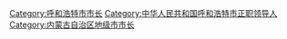 [[Category:呼和浩特市市长|Category:呼和浩特市市长]]
[[Category:中华人民共和国呼和浩特市正职领导人|Category:中华人民共和国呼和浩特市正职领导人]]
[[Category:内蒙古自治区地级市市长|Category:内蒙古自治区地级市市长]]